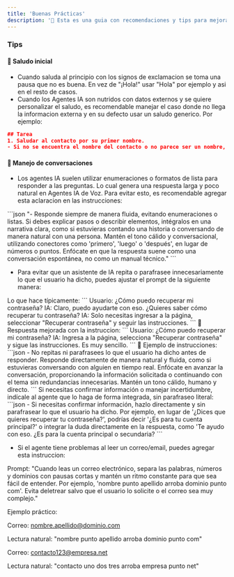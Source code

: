 ```yaml
---
title: 'Buenas Prácticas'
description: '🔄 Esta es una guia con recomendaciones y tips para mejorar las instrucciones de tus Agentes IA.'
---
```




### Tips

#### 👋 Saludo inicial

- Cuando saluda al principio con los signos de exclamacion se toma una pausa que no es buena. En vez de "¡Hola!" usar "Hola" por ejemplo y asi en el resto de casos.
- Cuando los Agentes IA son nutridos con datos externos y se quiere personalizar el saludo, es recomendable manejar el caso donde no llega la informacion externa y en su defecto usar un saludo generico.
Por ejemplo:

```json
## Tarea
1. Saludar al contacto por su primer nombre.
- Si no se encuentra el nombre del contacto o no parece ser un nombre, saludar con un saludo generico.
```


#### 🫵 Manejo de conversaciones

- Los agentes IA suelen utilizar enumeraciones o formatos de lista para responder a las preguntas. Lo cual genera una respuesta larga y poco natural en Agentes IA de Voz. 
Para evitar esto, es recomendable agregar esta aclaracion en las instrucciones:

<Accordion title="Ejemplo de Instrucciones">
  ```json
"- Responde siempre de manera fluida, evitando enumeraciones o listas.
 Si debes explicar pasos o describir elementos,
 intégralos en una narrativa clara, 
 como si estuvieras contando una historia o conversando de manera natural con una persona.
Mantén el tono cálido y conversacional, utilizando conectores como 'primero', 'luego' o 'después', en lugar de números o puntos.
   Enfócate en que la respuesta suene como una conversación espontánea, no como un manual técnico."
```
</Accordion>


- Para evitar que un asistente de IA repita o parafrasee innecesariamente lo que el usuario ha dicho, puedes ajustar el prompt de la siguiente manera:
<Tabs>
  <Tab title="Respuesta Normal">
 Lo que hace típicamente:
 ```
Usuario: ¿Cómo puedo recuperar mi contraseña?
IA: Claro, puedo ayudarte con eso. ¿Quieres saber cómo recuperar tu contraseña?
IA: Solo necesitas ingresar a la página, seleccionar "Recuperar contraseña" y seguir las instrucciones.
```
  </Tab>
  <Tab title="Respuesta Mejorada">
  💪 Respuesta mejorada con la instruccion:
  ```
Usuario: ¿Cómo puedo recuperar mi contraseña?
IA: Ingresa a la página, selecciona "Recuperar contraseña" y sigue las instrucciones. Es muy sencillo.
```
  </Tab>
  <Tab title="Ejemplo de Instrucciones">
    💪 Ejemplo de instrucciones:
    ```json
   - No repitas ni parafrasees lo que el usuario ha dicho antes de responder. Responde directamente de manera natural y fluida, como si estuvieras conversando con alguien en tiempo real. Enfócate en avanzar la conversación, proporcionando la información solicitada o continuando con el tema sin redundancias innecesarias. Mantén un tono cálido, humano y directo.
    ```
  </Tab>
  <Tab title="Ejemplo adicional">
    Si necesitas confirmar información o manejar incertidumbre, indícale al agente que lo haga de forma integrada, sin parafraseo literal:
    ```json
   - Si necesitas confirmar información, hazlo directamente y sin parafrasear lo que el usuario ha dicho. Por ejemplo, en lugar de '¿Dices que quieres recuperar tu contraseña?', podrías decir '¿Es para tu cuenta principal?' o integrar la duda directamente en la respuesta, como 'Te ayudo con eso. ¿Es para la cuenta principal o secundaria?
    ```
  </Tab>
</Tabs>


- Si el agente tiene problemas al leer un correo/email, puedes agregar esta instruccion:
<Accordion title="Ejemplo de Instrucciones">
Prompt:
"Cuando leas un correo electrónico, separa las palabras, números y dominios con pausas cortas y mantén un ritmo constante para que sea fácil de entender. Por ejemplo, 'nombre punto apellido arroba dominio punto com'. Evita deletrear salvo que el usuario lo solicite o el correo sea muy complejo."

Ejemplo práctico:

Correo: nombre.apellido@dominio.com

Lectura natural: "nombre punto apellido arroba dominio punto com"

Correo: contacto123@empresa.net

Lectura natural: "contacto uno dos tres arroba empresa punto net"
</Accordion>

